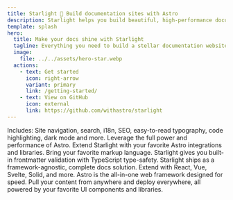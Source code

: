 ```yaml
---
title: Starlight 🌟 Build documentation sites with Astro
description: Starlight helps you build beautiful, high-performance documentation websites with Astro.
template: splash
hero:
  title: Make your docs shine with Starlight
  tagline: Everything you need to build a stellar documentation website. Fast, accessible, and easy-to-use.
  image:
    file: ../../assets/hero-star.webp
  actions:
    - text: Get started
      icon: right-arrow
      variant: primary
      link: /getting-started/
    - text: View on GitHub
      icon: external
      link: https://github.com/withastro/starlight
---
```



<CardGrid stagger>
  <Card title="Documentation that delights" icon="open-book">
    Includes: Site navigation, search, i18n, SEO, easy-to-read typography, code
    highlighting, dark mode and more.
  </Card>
  <Card title="Powered by Astro" icon="rocket">
    Leverage the full power and performance of Astro. Extend Starlight with your
    favorite Astro integrations and libraries.
  </Card>
  <Card title="Markdown, Markdoc, and MDX" icon="document">
    Bring your favorite markup language. Starlight gives you built-in
    frontmatter validation with TypeScript type-safety.
  </Card>
  <Card title="Bring your own UI components" icon="puzzle">
    Starlight ships as a framework-agnostic, complete docs solution. Extend with
    React, Vue, Svelte, Solid, and more.
  </Card>
</CardGrid>

<AboutAstro title="Brought to you by">
  Astro is the all-in-one web framework designed for speed. Pull your content
  from anywhere and deploy everywhere, all powered by your favorite UI
  components and libraries.
</AboutAstro>
